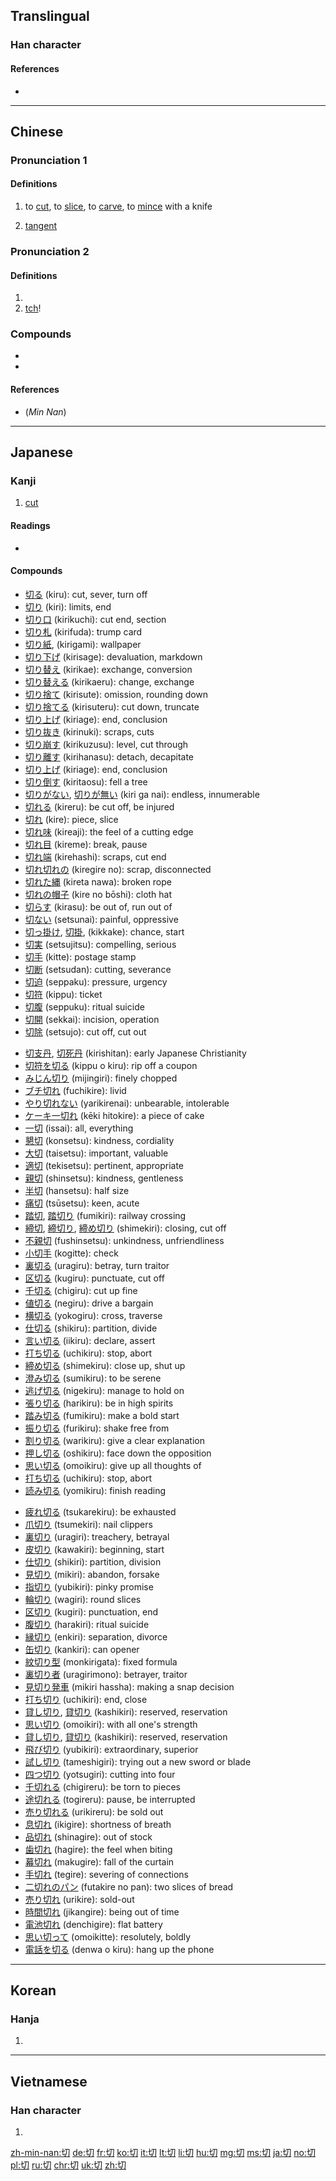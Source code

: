 ==Translingual==
{{stroke order}}

===Han character===
{{Han char|rn=18|rad=刀|as=02|sn=4|four=47720|canj=PSH|ids=⿰七刀}}

====References====
* {{Han ref|kx=0136.090|dkj=01858|dj=0307.050|hdz=10320.050|uh=5207|ud=20999|bh=A4C1|bd=42177}}

----

==Chinese==
{{zh-forms}}

===Pronunciation 1===
{{zh-pron
|m=qiē
|c=cit3
|h=pfs=chhiet
|md=
|mn=chhiat
|w=
|mc=y
|oc=y
|cat=n,v
}}
{{attention|nan|convert "[[tshiat]] (tshiat4), [[tshè]] (tshe3)" to POJ (see reference)}}

====Definitions====
{{zh-hanzi}}

# to [[cut]], to [[slice]], to [[carve]], to [[mince]] with a knife
# {{cx|mathematics|lang=zh}} [[tangent]]
#: {{zh-l|正切|tangent}}
#: {{zh-l|餘切|cotangent}}

===Pronunciation 2===
{{zh-pron
|m=qiè
|c=cit3,cai3
|h=pfs=chhiet
|md=
|mn=chhiat
|w=
|mc=y
|oc=y
|cat=intj
}}

====Definitions====
{{zh-hanzi}}

# {{rfdef|lang=zh}}
# [[tch]]!

===Compounds===
* {{zh-l|親切}}
* {{zh-l|一切}}

====References====
* (''Min Nan'') {{thcwd|595}}

----

==Japanese==

===Kanji===
{{ja-kanji|grade=2|rs=刀02}}

# [[cut]]

====Readings====
* {{ja-readings
|goon=[[せち]] (sechi) {{qualifier|non-[[w:Jōyō kanji|Jōyō]] reading}}, [[さい]] (sai)
|kanon=[[せつ]] (setsu), [[せい]] (sei) {{qualifier|non-[[w:Jōyō kanji|Jōyō]] reading}}
|kun=[[きる]] ([[切る]], kiru), [[きり]] ([[切り]], kiri), [[きれる]] ([[切れる]], kireru), [[きれ]] ([[切れ]], kire)
|nanori=[[きつ]] (kitsu), [[きり]] (kiri), [[ぎり]] (giri)}}

====Compounds====
{{rel-top3|compounds containing "切"}}
* [[切る]] (kiru): cut, sever, turn off
* [[切り]] (kiri): limits, end
* [[切り口]] (kirikuchi): cut end, section
* [[切り札]] (kirifuda): trump card
* [[切り紙]], (kirigami): wallpaper
* [[切り下げ]] (kirisage): devaluation, markdown
* [[切り替え]] (kirikae): exchange, conversion
* [[切り替える]] (kirikaeru): change, exchange
* [[切り捨て]] (kirisute): omission, rounding down
* [[切り捨てる]] (kirisuteru): cut down, truncate
* [[切り上げ]] (kiriage): end, conclusion
* [[切り抜き]] (kirinuki): scraps, cuts
* [[切り崩す]] (kirikuzusu): level, cut through
* [[切り離す]] (kirihanasu): detach, decapitate
* [[切り上げ]] (kiriage): end, conclusion
* [[切り倒す]] (kiritaosu): fell a tree
* [[切りがない]], [[切りが無い]] (kiri ga nai): endless, innumerable
* [[切れる]] (kireru): be cut off, be injured
* [[切れ]] (kire): piece, slice
* [[切れ味]] (kireaji): the feel of a cutting edge
* [[切れ目]] (kireme): break, pause
* [[切れ端]] (kirehashi): scraps, cut end
* [[切れ切れの]] (kiregire no): scrap, disconnected
* [[切れた縄]] (kireta nawa): broken rope
* [[切れの帽子]] (kire no bōshi): cloth hat
* [[切らす]] (kirasu): be out of, run out of
* [[切ない]] (setsunai): painful, oppressive
* [[切っ掛け]], [[切掛]], (kikkake): chance, start
* [[切実]] (setsujitsu): compelling, serious
* [[切手]] (kitte): postage stamp
* [[切断]] (setsudan): cutting, severance
* [[切迫]] (seppaku): pressure, urgency
* [[切符]] (kippu): ticket
* [[切腹]] (seppuku): ritual suicide
* [[切開]] (sekkai): incision, operation
* [[切除]] (setsujo): cut off, cut out
{{rel-mid3}}
* [[切支丹]], [[切死丹]] (kirishitan): early Japanese Christianity
* [[切符を切る]] (kippu o kiru): rip off a coupon
* [[みじん切り]] (mijingiri): finely chopped
* [[ブチ切れ]] (fuchikire): livid
* [[やり切れない]] (yarikirenai): unbearable, intolerable
* [[ケーキ一切れ]] (kēki hitokire): a piece of cake
* [[一切]] (issai): all, everything
* [[懇切]] (konsetsu): kindness, cordiality
* [[大切]] (taisetsu): important, valuable
* [[適切]] (tekisetsu): pertinent, appropriate
* [[親切]] (shinsetsu): kindness, gentleness
* [[半切]] (hansetsu): half size
* [[痛切]] (tsūsetsu): keen, acute
* [[踏切]], [[踏切り]] (fumikiri): railway crossing
* [[締切]], [[締切り]], [[締め切り]] (shimekiri): closing, cut off
* [[不親切]] (fushinsetsu): unkindness, unfriendliness
* [[小切手]] (kogitte): check
* [[裏切る]] (uragiru): betray, turn traitor
* [[区切る]] (kugiru): punctuate, cut off
* [[千切る]] (chigiru): cut up fine
* [[値切る]] (negiru): drive a bargain
* [[横切る]] (yokogiru): cross, traverse
* [[仕切る]] (shikiru): partition, divide
* [[言い切る]] (iikiru): declare, assert
* [[打ち切る]] (uchikiru): stop, abort
* [[締め切る]] (shimekiru): close up, shut up
* [[澄み切る]] (sumikiru): to be serene
* [[逃げ切る]] (nigekiru): manage to hold on
* [[張り切る]] (harikiru): be in high spirits
* [[踏み切る]] (fumikiru): make a bold start
* [[振り切る]] (furikiru): shake free from
* [[割り切る]] (warikiru): give a clear explanation
* [[押し切る]] (oshikiru): face down the opposition
* [[思い切る]] (omoikiru): give up all thoughts of
* [[打ち切る]] (uchikiru): stop, abort
* [[読み切る]] (yomikiru): finish reading
{{rel-mid3}}
* [[疲れ切る]] (tsukarekiru): be exhausted
* [[爪切り]] (tsumekiri): nail clippers
* [[裏切り]] (uragiri): treachery, betrayal
* [[皮切り]] (kawakiri): beginning, start
* [[仕切り]] (shikiri): partition, division
* [[見切り]] (mikiri): abandon, forsake
* [[指切り]] (yubikiri): pinky promise
* [[輪切り]] (wagiri): round slices
* [[区切り]] (kugiri): punctuation, end
* [[腹切り]] (harakiri): ritual suicide
* [[縁切り]] (enkiri): separation, divorce
* [[缶切り]] (kankiri): can opener
* [[紋切り型]] (monkirigata): fixed formula
* [[裏切り者]] (uragirimono): betrayer, traitor
* [[見切り発車]] (mikiri hassha): making a snap decision
* [[打ち切り]] (uchikiri): end, close
* [[貸し切り]], [[貸切り]] (kashikiri): reserved, reservation
* [[思い切り]] (omoikiri): with all one's strength
* [[貸し切り]], [[貸切り]] (kashikiri): reserved, reservation
* [[飛び切り]] (yubikiri): extraordinary, superior
* [[試し切り]] (tameshigiri): trying out a new sword or blade
* [[四つ切り]] (yotsugiri): cutting into four
* [[千切れる]] (chigireru): be torn to pieces
* [[途切れる]] (togireru): pause, be interrupted
* [[売り切れる]] (urikireru): be sold out
* [[息切れ]] (ikigire): shortness of breath
* [[品切れ]] (shinagire): out of stock
* [[歯切れ]] (hagire): the feel when biting
* [[幕切れ]] (makugire): fall of the curtain
* [[手切れ]] (tegire): severing of connections
* [[二切れのパン]] (futakire no pan): two slices of bread
* [[売り切れ]] (urikire): sold-out
* [[時間切れ]] (jikangire): being out of time
* [[電池切れ]] (denchigire): flat battery
* [[思い切って]] (omoikitte): resolutely, boldly
* [[電話を切る]] (denwa o kiru): hang up the phone
{{rel-bottom}}

----

==Korean==

===Hanja===
{{ko-hanja|hangeul=[[절]], [[체]]|eumhun=끊을 절, 온통 체|rv=jeol, che|mr=chŏl, ch'e}}

# {{defn|lang=ko|sort=刀02}}

----

==Vietnamese==

===Han character===
{{vi-hantu|[[thiết]], [[siết]], [[thiếc]], [[thướt]]|rs=刀02}}

# {{defn|lang=vi|sort=刀02}}

[[zh-min-nan:切]]
[[de:切]]
[[fr:切]]
[[ko:切]]
[[it:切]]
[[lt:切]]
[[li:切]]
[[hu:切]]
[[mg:切]]
[[ms:切]]
[[ja:切]]
[[no:切]]
[[pl:切]]
[[ru:切]]
[[chr:切]]
[[uk:切]]
[[zh:切]]
